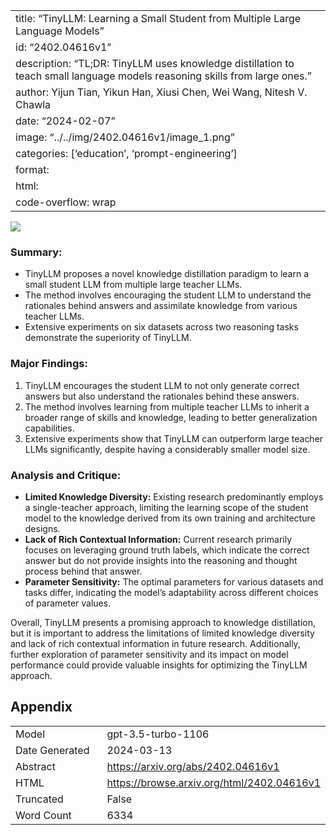 
---
title: "TinyLLM: Learning a Small Student from Multiple Large Language Models"
id: "2402.04616v1"
description: "TL;DR: TinyLLM uses knowledge distillation to teach small language models reasoning skills from large ones."
author: Yijun Tian, Yikun Han, Xiusi Chen, Wei Wang, Nitesh V. Chawla
date: "2024-02-07"
image: "../../img/2402.04616v1/image_1.png"
categories: ['education', 'prompt-engineering']
format:
  html:
    code-overflow: wrap
---

![](../../img/2402.04616v1/image_1.png)

### **Summary:**
- TinyLLM proposes a novel knowledge distillation paradigm to learn a small student LLM from multiple large teacher LLMs.
- The method involves encouraging the student LLM to understand the rationales behind answers and assimilate knowledge from various teacher LLMs.
- Extensive experiments on six datasets across two reasoning tasks demonstrate the superiority of TinyLLM.

### **Major Findings:**
1. TinyLLM encourages the student LLM to not only generate correct answers but also understand the rationales behind these answers.
2. The method involves learning from multiple teacher LLMs to inherit a broader range of skills and knowledge, leading to better generalization capabilities.
3. Extensive experiments show that TinyLLM can outperform large teacher LLMs significantly, despite having a considerably smaller model size.

### **Analysis and Critique:**
- **Limited Knowledge Diversity:** Existing research predominantly employs a single-teacher approach, limiting the learning scope of the student model to the knowledge derived from its own training and architecture designs.
- **Lack of Rich Contextual Information:** Current research primarily focuses on leveraging ground truth labels, which indicate the correct answer but do not provide insights into the reasoning and thought process behind that answer.
- **Parameter Sensitivity:** The optimal parameters for various datasets and tasks differ, indicating the model's adaptability across different choices of parameter values.

Overall, TinyLLM presents a promising approach to knowledge distillation, but it is important to address the limitations of limited knowledge diversity and lack of rich contextual information in future research. Additionally, further exploration of parameter sensitivity and its impact on model performance could provide valuable insights for optimizing the TinyLLM approach.

## Appendix

|          |          |
|----------|----------|
| Model     | gpt-3.5-turbo-1106       |
| Date Generated     | 2024-03-13       |
| Abstract | [https://arxiv.org/abs/2402.04616v1](https://arxiv.org/abs/2402.04616v1)        |
| HTML     | [https://browse.arxiv.org/html/2402.04616v1](https://browse.arxiv.org/html/2402.04616v1)       |
| Truncated       | False       |
| Word Count       | 6334       |
